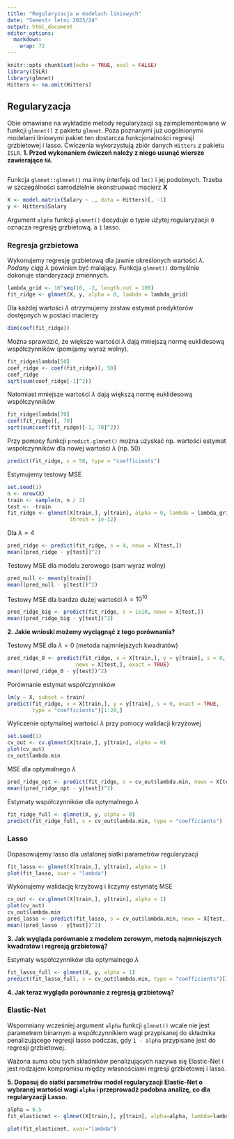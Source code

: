 ```yaml
---
title: "Regularyzacja w modelach liniowych"
date: "Semestr letni 2023/24"
output: html_document
editor_options: 
  markdown: 
    wrap: 72
---
```


```r
knitr::opts_chunk$set(echo = TRUE, eval = FALSE)
library(ISLR)
library(glmnet)
Hitters <- na.omit(Hitters)
```

## Regularyzacja

Obie omawiane na wykładzie metody regularyzacji są zaimplementowane w
funkcji `glmnet()` z pakietu `glmnet`. Poza poznanymi już uogólnionymi
modelami liniowymi pakiet ten dostarcza funkcjonalności regresji
grzbietowej i lasso. Ćwiczenia wykorzystują zbiór danych `Hitters` z
pakietu `ISLR`. **1. Przed wykonaniem ćwiczeń należy z niego usunąć
wiersze zawierające `NA`**.

```r
```

Funkcja `glmnet::glmnet()` ma inny interfejs od `lm()` i jej podobnych.
Trzeba w szczególności samodzielnie skonstruować macierz $\mathbf{X}$

```r
X <- model.matrix(Salary ~ ., data = Hitters)[, -1]
y <- Hitters$Salary
```

Argument `alpha` funkcji `glmnet()` decyduje o typie użytej
regularyzacji: `0` oznacza regresję grzbietową, a `1` lasso.

### Regresja grzbietowa

Wykonujemy regresję grzbietową dla jawnie określonych wartości
$\lambda$. *Podany ciąg* $\lambda$ powinien być malejący. Funkcja
`glmnet()` domyślnie dokonuje standaryzacji zmiennych.

```r
lambda_grid <- 10^seq(10, -2, length.out = 100)
fit_ridge <- glmnet(X, y, alpha = 0, lambda = lambda_grid)
```

Dla każdej wartości $\lambda$ otrzymujemy zestaw estymat predyktorów
dostępnych w postaci macierzy

```r
dim(coef(fit_ridge))
```

Można sprawdzić, że większe wartości $\lambda$ dają mniejszą normę
euklidesową współczynników (pomijamy wyraz wolny).

```r
fit_ridge$lambda[50]
coef_ridge <- coef(fit_ridge)[, 50]
coef_ridge
sqrt(sum(coef_ridge[-1]^2))
```

Natomiast mniejsze wartości $\lambda$ dają większą normę euklidesową
współczynników

```r
fit_ridge$lambda[70]
coef(fit_ridge)[, 70]
sqrt(sum(coef(fit_ridge)[-1, 70]^2))
```

Przy pomocy funkcji `predict.glmnet()` można uzyskać np. wartości
estymat współczynników dla nowej wartości $\lambda$ (np. 50)

```r
predict(fit_ridge, s = 50, type = "coefficients")
```

Estymujemy testowy MSE

```r
set.seed(1)
n <- nrow(X)
train <- sample(n, n / 2)
test <- -train
fit_ridge <- glmnet(X[train,], y[train], alpha = 0, lambda = lambda_grid,
                    thresh = 1e-12)
```

Dla $\lambda = 4$

```r
pred_ridge <- predict(fit_ridge, s = 4, newx = X[test,])
mean((pred_ridge - y[test])^2)
```

Testowy MSE dla modelu zerowego (sam wyraz wolny)

```r
pred_null <- mean(y[train])
mean((pred_null - y[test])^2)
```

Testowy MSE dla bardzo dużej wartości $\lambda = 10^{10}$

```r
pred_ridge_big <- predict(fit_ridge, s = 1e10, newx = X[test,])
mean((pred_ridge_big - y[test])^2)
```

**2. Jakie wnioski możemy wyciągnąć z tego porównania?**

Testowy MSE dla $\lambda = 0$ (metoda najmniejszych kwadratów)

```r
pred_ridge_0 <- predict(fit_ridge, x = X[train,], y = y[train], s = 0, 
                      newx = X[test,], exact = TRUE)
mean((pred_ridge_0 - y[test])^2)
```

Porównanie estymat współczynników

```r
lm(y ~ X, subset = train)
predict(fit_ridge, x = X[train,], y = y[train], s = 0, exact = TRUE, 
        type = "coefficients")[1:20,]
```

Wyliczenie optymalnej wartości $\lambda$ przy pomocy walidacji krzyżowej

```r
set.seed(1)
cv_out <- cv.glmnet(X[train,], y[train], alpha = 0)
plot(cv_out)
cv_out$lambda.min
```

MSE dla optymalnego $\lambda$

```r
pred_ridge_opt <- predict(fit_ridge, s = cv_out$lambda.min, newx = X[test,])
mean((pred_ridge_opt - y[test])^2)
```

Estymaty współczynników dla optymalnego $\lambda$

```r
fit_ridge_full <- glmnet(X, y, alpha = 0)
predict(fit_ridge_full, s = cv_out$lambda.min, type = "coefficients")
```

### Lasso

Dopasowujemy lasso dla ustalonej siatki parametrów regularyzacji

```r
fit_lasso <- glmnet(X[train,], y[train], alpha = 1)
plot(fit_lasso, xvar = "lambda")
```

Wykonujemy walidację krzyżową i liczymy estymatę MSE

```r
cv_out <- cv.glmnet(X[train,], y[train], alpha = 1)
plot(cv_out)
cv_out$lambda.min
pred_lasso <- predict(fit_lasso, s = cv_out$lambda.min, newx = X[test,])
mean((pred_lasso - y[test])^2)
```

**3. Jak wygląda porównanie z modelem zerowym, metodą najmniejszych
kwadratów i regresją grzbietową?**

Estymaty współczynników dla optymalnego $\lambda$

```r
fit_lasso_full <- glmnet(X, y, alpha = 1)
predict(fit_lasso_full, s = cv_out$lambda.min, type = "coefficients")[1:20,]
```

**4. Jak teraz wygląda porównanie z regresją grzbietową?**

### Elastic-Net

Wspomniany wcześniej argument `alpha` funkcji `glmnet()` wcale nie jest
parametrem binarnym a współczynnikiem wagi przypisanej do składnika
penalizującego regresji lasso podczas, gdy `1 - alpha` przypisane jest
do regresji grzbietowej.

Ważona suma obu tych składników penalizujących nazywa się Elastic-Net i
jest rodzajem kompromisu między własnościami regresji grzbietowej i
lasso.

**5. Dopasuj do siatki parametrów model regularyzacji Elastic-Net o
wybranej wartości wagi `alpha` i przeprowadź podobna analizę, co dla
regularyzacji Lasso.**

```r

alpha = 0.5
fit_elasticnet <- glmnet(X[train,], y[train], alpha=alpha, lambda=lambda_grid)

plot(fit_elasticnet, xvar="lambda")
```
